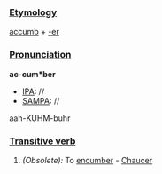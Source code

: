 ===[[Etymology]]===
[[accumb]] + [[-er]]
===[[Pronunciation]]===
'''ac-cum*ber'''
*[[IPA]]: //
*[[SAMPA]]: //
aah-KUHM-buhr
===[[Transitive verb]]===
#''(Obsolete):'' To [[encumber]] - [[Chaucer]]